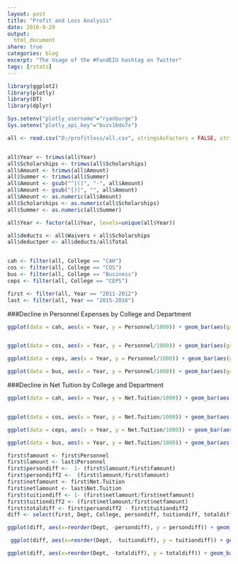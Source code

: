 ```yaml
---
layout: post
title: "Profit and Loss Analysis"
date: 2016-9-29
output:
  html_document
share: true
categories: blog
excerpt: "The Usage of the #FundEIU hashtag on Twitter"
tags: [rstats]
---
```


```r
library(ggplot2)
library(plotly)
library(DT)
library(dplyr)

Sys.setenv("plotly_username"="ryanburge")
Sys.setenv("plotly_api_key"="bvzv16do7x")

all <- read.csv("D:/profitloss/all.csv", stringsAsFactors = FALSE, strip.white = TRUE)


all$Year <- trimws(all$Year)
all$Scholarships <- trimws(all$Scholarships)
all$Amount <- trimws(all$Amount)
all$Summer <- trimws(all$Summer)
all$Amount <- gsub("^[(]", "-", all$Amount)
all$Amount <- gsub("[)]", "", all$Amount)
all$Amount <- as.numeric(all$Amount)
all$Scholarships <- as.numeric(all$Scholarships)
all$Summer <- as.numeric(all$Summer)

all$Year <- factor(all$Year, levels=unique(all$Year))

all$deducts <- all$Waivers + all$Scholarships
all$deductper <- all$deducts/all$Total


cah <- filter(all, College == "CAH")
cos <- filter(all, College == "COS")
bus <- filter(all, College == "Business")
ceps <- filter(all, College == "CEPS")

first <- filter(all, Year == "2011-2012")
last <- filter(all, Year == "2015-2016")
```

###Decline in Personnel Expenses by College and Department

```r
ggplot(data = cah, aes(x = Year, y = Personnel/1000)) + geom_bar(aes(group = Dept),stat="identity") + theme(axis.text.x = element_text(angle = 90)) + facet_wrap(~Dept) + ylab("Personnel Expenses (in thousands)" ) + geom_hline(yintercept = 0, linetype = "longdash") + ggtitle("College of Arts and Humanities")


ggplot(data = cos, aes(x = Year, y = Personnel/1000)) + geom_bar(aes(group = Dept),stat="identity") + theme(axis.text.x = element_text(angle = 90)) + facet_wrap(~Dept) + ylab("Personnel Expenses (in thousands)" ) + geom_hline(yintercept = 0, linetype = "longdash") + ggtitle("College of Science")

ggplot(data = ceps, aes(x = Year, y = Personnel/1000)) + geom_bar(aes(group = Dept),stat="identity") + theme(axis.text.x = element_text(angle = 90)) + facet_wrap(~Dept) + ylab("Personnel Expenses (in thousands)" ) + geom_hline(yintercept = 0, linetype = "longdash") + ggtitle("College of Education and Professional Studies")

ggplot(data = bus, aes(x = Year, y = Personnel/1000)) + geom_bar(aes(group = Dept),stat="identity") + theme(axis.text.x = element_text(angle = 90)) + facet_wrap(~Dept) + ylab("Personnel Expenses (in thousands)" ) + geom_hline(yintercept = 0, linetype = "longdash") + ggtitle("College of Business")
```

###Decline in Net Tuition by College and Department

```r
ggplot(data = cah, aes(x = Year, y = Net.Tuition/1000)) + geom_bar(aes(group = Dept),stat="identity") + theme(axis.text.x = element_text(angle = 90)) + facet_wrap(~Dept) + ylab("Net Tuition (in thousands)" ) + geom_hline(yintercept = 0, linetype = "longdash") + ggtitle("College of Arts and Humanities")


ggplot(data = cos, aes(x = Year, y = Net.Tuition/1000)) + geom_bar(aes(group = Dept),stat="identity") + theme(axis.text.x = element_text(angle = 90)) + facet_wrap(~Dept) + ylab("Net Tuition (in thousands)" ) + geom_hline(yintercept = 0, linetype = "longdash")+ ggtitle("College of Science")

ggplot(data = ceps, aes(x = Year, y = Net.Tuition/1000)) + geom_bar(aes(group = Dept),stat="identity") + theme(axis.text.x = element_text(angle = 90)) + facet_wrap(~Dept) + ylab("Net Tuition (in thousands)" ) + geom_hline(yintercept = 0, linetype = "longdash") + ggtitle("College of Education and Professional Studies")

ggplot(data = bus, aes(x = Year, y = Net.Tuition/1000)) + geom_bar(aes(group = Dept),stat="identity") + theme(axis.text.x = element_text(angle = 90)) + facet_wrap(~Dept) + ylab("Net Tuition (in thousands)" ) + geom_hline(yintercept = 0, linetype = "longdash")+ ggtitle("Business")
```


```r

first$famount <- first$Personnel
first$lamount <- last$Personnel
first$persondiff <-  1- (first$lamount/first$famount)
first$persondiff2 <-  (first$lamount/first$famount)
first$netfamount <- first$Net.Tuition
first$netlamount <- last$Net.Tuition
first$tuitiondiff <- 1- (first$netlamount/first$netfamount)
first$tuitiondiff2 <- (first$netlamount/first$netfamount)
first$totaldiff <- first$persondiff2 - first$tuitiondiff2
diff <- select(first, Dept, College, persondiff, tuitiondiff, totaldiff)
```



```r
ggplot(diff, aes(x=reorder(Dept, -persondiff), y = persondiff)) + geom_bar(aes(fill=College),stat="identity") + theme(axis.text.x = element_text(angle = 90)) +xlab("Department") + ylab("Personnel Cuts from AY2011-AY2015 (Percentage)") + geom_hline(yintercept = 0, linetype = "longdash") + ggtitle("Personnel Reductions (by Percentage) From AY2011-AY2015")

 ggplot(diff, aes(x=reorder(Dept, -tuitiondiff), y = tuitiondiff)) + geom_bar(aes(fill=College),stat="identity") + theme(axis.text.x = element_text(angle = 90)) +xlab("Department") + ylab("Tuition Loss from AY2011-AY2015 (Percentage)") + geom_segment(aes(x = 27, y = -.35, xend = 29.5, yend = -.25), arrow = arrow(length = unit(.5, "cm"))) + annotate("text", x = 22.5, y = -.40, label = "Depts with Positive Tuition Growth") + geom_hline(yintercept = 0, linetype = "longdash") + ggtitle("Tuition Losses (by Percentage) From AY2011-AY2015 ")

ggplot(diff, aes(x=reorder(Dept, -totaldiff), y = totaldiff)) + geom_bar(aes(fill=College),stat="identity") + theme(axis.text.x = element_text(angle = 90)) + annotate("text", x = 12.5, y = .75, label = "Depts Where Personnel Cut Haven't Kept Pace w/Tuition Declines") + annotate("rect", xmin = 0, xmax = 26, ymin = 0, ymax = 1,  alpha = .2) +xlab("Department") + ylab("Difference between Personnel Cuts and Tuition Declines") + geom_vline(xintercept = 26, linetype = "longdash") + ggtitle("Differences Between Personnel Reduction and Tuition Losses From AY2011-AY2015" )



```
